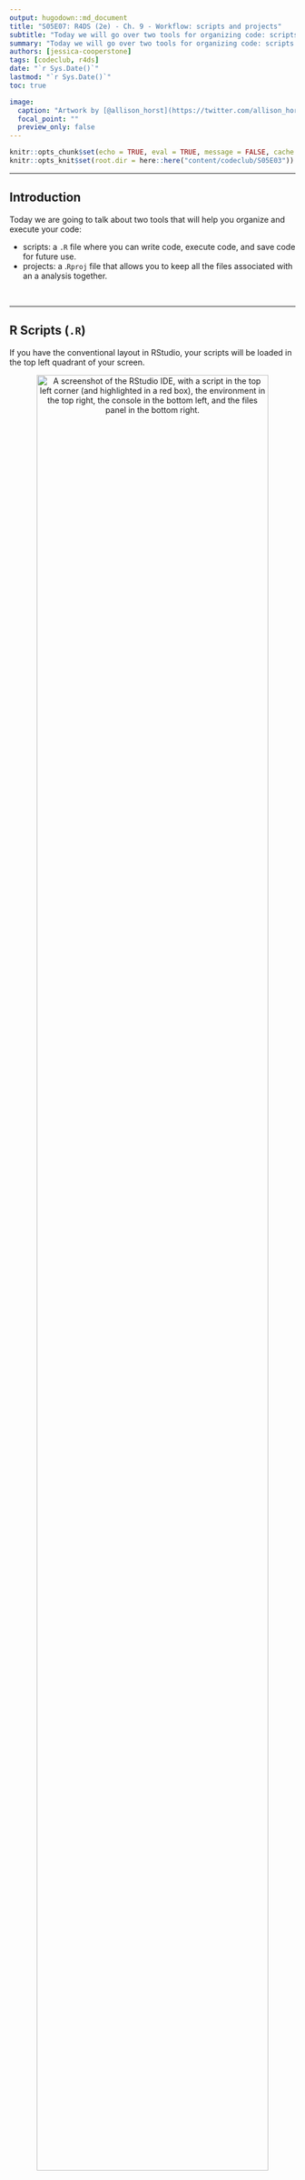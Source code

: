 ```yaml
---
output: hugodown::md_document
title: "S05E07: R4DS (2e) - Ch. 9 - Workflow: scripts and projects"
subtitle: "Today we will go over two tools for organizing code: scripts and projects."
summary: "Today we will go over two tools for organizing code: scripts and projects."
authors: [jessica-cooperstone]
tags: [codeclub, r4ds]
date: "`r Sys.Date()`"
lastmod: "`r Sys.Date()`"
toc: true

image: 
  caption: "Artwork by [@allison_horst](https://twitter.com/allison_horst)"
  focal_point: ""
  preview_only: false
---
```


```r
knitr::opts_chunk$set(echo = TRUE, eval = TRUE, message = FALSE, cache = FALSE)
knitr::opts_knit$set(root.dir = here::here("content/codeclub/S05E03"))
```

------------------------------------------------------------------------

## Introduction

Today we are going to talk about two tools that will help you organize and execute your code:

* scripts: a `.R` file where you can write code, execute code, and save code for future use.
* projects: a .`Rproj` file that allows you to keep all the files associated with an a analysis together.

<br>

------------------------------------------------------------------------

## R Scripts (`.R`)

If you have the conventional layout in RStudio, your scripts will be loaded in the top left quadrant of your screen.

<p align="center"> 
<img src=img/rstudio.png width="90%" alt="A screenshot of the RStudio IDE, with a script in the top left corner (and highlighted in a red box), the environment in the top right, the console in the bottom left, and the files panel in the bottom right.">
</p>

You could simply type any code you want to execute into the console to run it, but long term this is not a good or practical solution. It can get cramped, and most of the time you want to save your code you write so you can use it again in the future.

The R script file acts like a text file where you can write code, and then send it to the console. You can also save the file so you can use/edit it later.

### Running code

There are a few different ways in which you can execute code from your script by sending it to the console.

1. By using Run in the top right corner of your Environment pane.
<p align="center"> 
<img src=img/run.png width="30%" alt="A screenshot of the RStudio IDE, showing the different Run options.">
</p>
2. Using a keyboard shortcut: place your cursor on the line you want to run and type `Cmd + Enter` on a Mac/Linux, or `Ctrl + Enter` on a PC.


### Code diagnostics

RStudio gets continually smarter in pointing out potential mistakes in your code to you, so you can fix them. Below are some examples of what this will look like.


If you put non-allowable characters in an object name:
<p align="left"> 
<img src=img/spaces_in_names.png width="30%" alt="A screenshot of the RStudio IDE, an error when you put a space in an object name for the code my data <- 1:10, you will see a red x on the left by your line numbers, and the diagnostic unexpected token data, and unexpected token <-.">
</p>

If you are missing a parentheses:
<p align="left"> 
<img src=img/missing_parentheses.png width="50%" alt="A screenshot of the RStudio IDE, an error when you put a space in an object name, you will see a red x on the left by your line numbers, and the diagnostic unexpected end of document.">
</p>


### Saving and naming

Talking about conventions for saving and naming might sound picky, but doing this in a systematic and predictable way will help you (and anyone who uses your code) in the future. In general you want your names to be:

1. **Machine** readable: don't contain any spaces, symbols, or otherwise unallowable characters. *For example*, R will not prevent you from using spaces in column names, but it will from that point forward need to be encased in backticks which you will definitely find annoying.  
2. **Human** readable: contain names that indicate to you and others what is contained within that object. *For example*, if you name all your dataframes Data, Data1, Data2, Data3, Data 4... you will have trouble in the future remembering the differences between them.
3. **Some inherent organizational structure**, like numbering the names of scripts in the order they are run, making sub-folders, so it's easy to understand what comes from where, and to find what you're looking for. *For example*, I like to make sub-folders for data, output, figs, so that my parent directory stays organized. If you have a few scripts and they need to run sequentially, it would be a good idea to name them so that order is apparent, like `01_data-import-wrangling.R`, `02_stat-analysis.R`, `03_plot-figs.R`.

<br>

## R Projects (`.Rproj`)

<p align="center"> 
<img src=img/setwd_v_rproj.png width="60%" alt="A cartoon of a cracked glass cube looking frustrated with casts on its arm and leg, with bandaids on it, containing “setwd”, looks on at a metal riveted cube labeled “R Proj” holding a skateboard looking sympathetic, and a smaller cube with a helmet on labeled “here” doing a trick on a skateboard.">
<figcaption>Artwork by [@allison_horst](https://twitter.com/allison_horst)</figcaption>
</p>


### A reminder about directories

A couple of weeks ago, Jelmer shared with us some information about [getting and your working directory](https://biodash.github.io/codeclub/s05e05/#interlude-file-locations) using `getwd()` and `setwd()`.

The reason why we have to do this is because we need to indicate in R where it should be looking for importing files, and where it should be writing out files from our analyses. R cannot read your mind, so you have to tell it where this location is.

### Why saving your environment is a bad idea

By default, R will save, or ask if you if you want to save your environment. Your environment contains all of the working objects, data, functions that you have been using for your analysis. 

We recommend that you turn off this auto-saving of your environment to aid in your own reproducible analysis in the future. You can do that by going to Tools > Global Options

<p align="center"> 
<img src=img/clean-slate.png width="90%" alt="A screenshot of global options, general, unchecking to restore workspace at startup, and setting save workspace to RData to never.">
</p>

### Making a reprex

It is likely that as you travel on your coding journey, you will come across a problem that despite whatever you try, you are struggling to solve. You might want to post about your problem on [Stack Overflow](https://stackoverflow.com/) so you can get some help.

To do this, you should create a reprex: a **repr**oducible **ex**ample.

<p align="center"> 
<img src=img/reprex.png width="80%" alt="A side-by-side comparison of a monster providing problematic code to tech support when it is on a bunch of crumpled, disorganized papers, with both monsters looking sad and very stressed (left), compared to victorious looking monsters celebrating when code is provided in a nice box with a bow labeled “reprex”. Title text reads “reprex: make reproducible examples. Help them help everyone!” Learn more about reprex.">
<figcaption>Artwork by [@allison_horst](https://twitter.com/allison_horst)</figcaption>
</p>

Within your reprex, you should:

* include everything you need to make your code reproducible. That includes any `library()` calls and any necessary objects.

* think minimalistically - don't use more or more complicated data if you example can be simpler. If you can use built in datasets from R (think, `mtcars`, `iris`), do so.

* make sure its easy for someone to reproduce what you did via copy and pasting your code (no screenshots!)

Often the process of creating the reprex will help you figure out the answer to your own problem.

This isn't just good for posting about coding problems, if you want to ask your lab mate, instructor, collaborator, friend about a problem and you'd like their help in solving it, make it easy for them to help you.

Here is some more information about creating a good reprex [from the package reprex](https://reprex.tidyverse.org/articles/reprex-dos-and-donts.html) and [on Stack overflow](https://stackoverflow.com/questions/5963269/how-to-make-a-great-r-reproducible-example/16532098).

------------------------------------------------------------------------

## Breakout Rooms

We are going to practice what we've gone over today with some breakout exercises.

### Exercise 1 

Set yourself up an R project for your Code Club files. Store it in a permanent and logical space on your computer (i.e., not your downloads folder or desktop), and once you've done it, open it up and use it for the rest of Code Club.

### Exercise 2

Using your new project, take a file from a past Code Club or from your research, and load it into R using what you've learned in the past two sessions ([Data Import](https://biodash.github.io/codeclub/s05e05/) and [Data Import 2](https://biodash.github.io/codeclub/s05e06/)). Also try and export what you've just imported and save it in a subfolder called "output".


### Exercise 3

Go to the RStudio Tips Twitter account, https://twitter.com/rstudiotips and find one tip that looks interesting. Practice using it!


### Exercise 4

What other common mistakes will RStudio diagnostics report? Read https://support.posit.co/hc/en-us/articles/205753617-Code-Diagnostics to find out.

### Bonus 1

Try and create a reprex for a coding problem you've run into.


